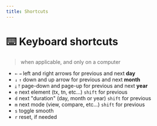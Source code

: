 ```yaml
---
title: Shortcuts
---
```


# ⌨️ Keyboard shortcuts

> when applicable, and only on a computer

- `←` `→` left and right arrows for previous and next **day**
- `↓` `↑` down and up arrow for previous and next **month**
- `⤓` `⤒` page-down and page-up for previous and next **year**
- `e` next element (tx, tn, etc...) `shift` for previous
- `d` next "duration" (day, month or year) `shift` for previous
- `m` next mode (view, compare, etc...) `shift` for previous
- `s` toggle smooth
- `r` reset, if needed
